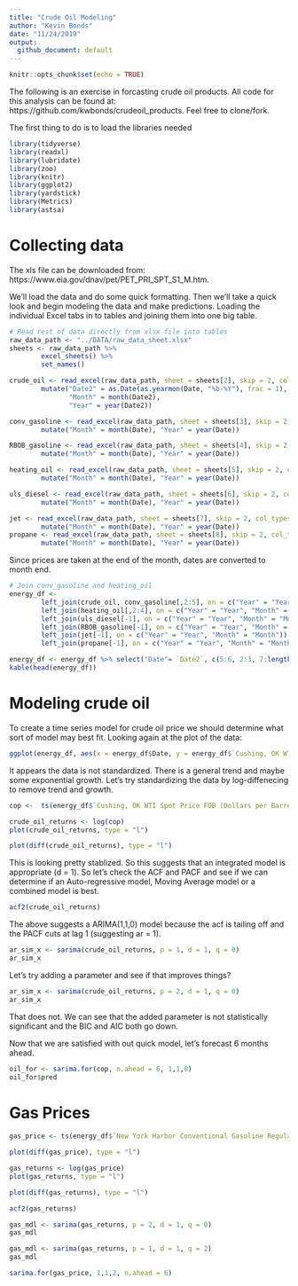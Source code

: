 ```yaml
---
title: "Crude Oil Modeling"
author: "Kevin Bonds"
date: "11/24/2019"
output:
  github_document: default
---
```


```r
knitr::opts_chunk$set(echo = TRUE)
```

The following is an exercise in forcasting crude oil products. All code for this analysis can be found at: https://github.com/kwbonds/crudeoil_products. Feel free to clone/fork.

The first thing to do is to load the libraries needed

```r
library(tidyverse)
library(readxl)
library(lubridate)
library(zoo)
library(knitr)
library(ggplot2)
library(yardstick)
library(Metrics)
library(astsa)
```

# Collecting data

The xls file can be downloaded from: https://www.eia.gov/dnav/pet/PET_PRI_SPT_S1_M.htm. 

We'll load the data and do some quick formatting. Then we'll take a quick look and begin modeling the data and make predictions. Loading the individual Excel tabs in to tables and joining them into one big table.

```r
# Read rest of data directly from xlsx file into tables
raw_data_path <- "../DATA/raw_data_sheet.xlsx"
sheets <- raw_data_path %>%
        excel_sheets() %>% 
        set_names()

crude_oil <- read_excel(raw_data_path, sheet = sheets[2], skip = 2, col_types = c("date", "numeric", "numeric")) %>% 
        mutate("Date2" = as.Date(as.yearmon(Date, "%b-%Y"), frac = 1),
               "Month" = month(Date2),
               "Year" = year(Date2))

conv_gasoline <- read_excel(raw_data_path, sheet = sheets[3], skip = 2, col_types = c("date", "numeric", "numeric")) %>% 
        mutate("Month" = month(Date), "Year" = year(Date))

RBOB_gasoline <- read_excel(raw_data_path, sheet = sheets[4], skip = 2, col_types = c("date", "numeric")) %>% 
        mutate("Month" = month(Date), "Year" = year(Date))

heating_oil <- read_excel(raw_data_path, sheet = sheets[5], skip = 2, col_types = c("date", "numeric")) %>% 
        mutate("Month" = month(Date), "Year" = year(Date))

uls_diesel <- read_excel(raw_data_path, sheet = sheets[6], skip = 2, col_types = c("date", "numeric", "numeric", "numeric")) %>% 
        mutate("Month" = month(Date), "Year" = year(Date))

jet <- read_excel(raw_data_path, sheet = sheets[7], skip = 2, col_types = c("date", "numeric")) %>% 
        mutate("Month" = month(Date), "Year" = year(Date))
propane <- read_excel(raw_data_path, sheet = sheets[8], skip = 2, col_types = c("date", "numeric")) %>% 
        mutate("Month" = month(Date), "Year" = year(Date))
```

Since prices are taken at the end of the month, dates are converted to month end.

```r
# Join conv_gasoline and heating_oil
energy_df <- 
        left_join(crude_oil, conv_gasoline[,2:5], on = c("Year" = "Year", "Month" = "Month")) %>% 
        left_join(heating_oil[,2:4], on = c("Year" = "Year", "Month" = "Month")) %>%
        left_join(uls_diesel[-1], on = c("Year" = "Year", "Month" = "Month")) %>% 
        left_join(RBOB_gasoline[-1], on = c("Year" = "Year", "Month" = "Month")) %>% 
        left_join(jet[-1], on = c("Year" = "Year", "Month" = "Month")) %>% 
        left_join(propane[-1], on = c("Year" = "Year", "Month" = "Month"))

energy_df <- energy_df %>% select("Date"= `Date2`, c(5:6, 2:3, 7:length(energy_df)))
kable(head(energy_df))
```

# Modeling crude oil

To create a time series model for crude oil price we should determine what sort of model may best fit. Looking again at the plot of the data:

```r
ggplot(energy_df, aes(x = energy_df$Date, y = energy_df$`Cushing, OK WTI Spot Price FOB (Dollars per Barrel)`)) + geom_line() + ylab("WTI Spot Price (Dollars per Barrel)") + xlab("Date") + ggtitle("Monthly average for West Texas Crude Oil")
```

It appears the data is not standardized. There is a general trend and maybe some exponential growth. Let's try standardizing the data by log-diffenecing to remove trend and growth.

```r
cop <-  ts(energy_df$`Cushing, OK WTI Spot Price FOB (Dollars per Barrel)`, start= c(1986,1), end = c(2019,8), frequency = 12)
```

```r
crude_oil_returns <- log(cop)
plot(crude_oil_returns, type = "l")
```
```r

plot(diff(crude_oil_returns), type = "l")
```

This is looking pretty stablized. So this suggests that an integrated model is appropriate (d = 1). So let's check the ACF and PACF and see if we can determine if an Auto-regressive model, Moving Average model or a combined model is best.

```r
acf2(crude_oil_returns)
```

The above suggests a ARIMA(1,1,0) model because the acf is tailing off and the PACF cuts at lag 1 (suggesting ar = 1). 

```r
ar_sim_x <- sarima(crude_oil_returns, p = 1, d = 1, q = 0)
ar_sim_x
```
Let's try adding a parameter and see if that improves things?

```r
ar_sim_x <- sarima(crude_oil_returns, p = 2, d = 1, q = 0)
ar_sim_x
```

That does not. We can see that the added parameter is not statistically significant and the BIC and AIC both go down. 

Now that we are satisfied with out quick model, let's forecast 6 months ahead.

```r
oil_for <- sarima.for(cop, n.ahead = 6, 1,1,0)
oil_for$pred
```
# Gas Prices

```r
gas_price <- ts(energy_df$`New York Harbor Conventional Gasoline Regular Spot Price FOB (Dollars per Gallon)`, start= c(1986,1), end = c(2019,8), frequency = 12)
```

```r
plot(diff(gas_price), type = "l")
```

```r
gas_returns <- log(gas_price)
plot(gas_returns, type = "l")
```

```r
plot(diff(gas_returns), type = "l")
```

```r
acf2(gas_returns)
```


```r
gas_mdl <- sarima(gas_returns, p = 2, d = 1, q = 0)
gas_mdl
```

```r
gas_mdl <- sarima(gas_returns, p = 1, d = 1, q = 2)
gas_mdl
```
 
```r
sarima.for(gas_price, 1,1,2, n.ahead = 6)
```

